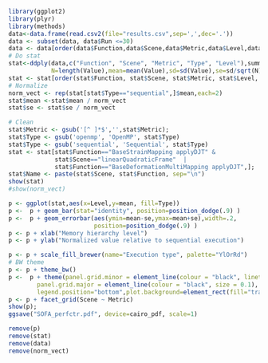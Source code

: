 
```r
library(ggplot2)
library(plyr)
library(methods)
data<-data.frame(read.csv2(file="results.csv",sep=',',dec='.'))
data <- subset(data, data$Run <=30)
data <- data[order(data$Function,data$Scene,data$Metric,data$Level,data$Run),]
# Do stat
stat<-ddply(data,c("Function", "Scene", "Metric", "Type", "Level"),summarise,
            N=length(Value),mean=mean(Value),sd=sd(Value),se=sd/sqrt(N))
stat <- stat[order(stat$Function, stat$Scene, stat$Metric, stat$Level, stat$Type),]
# Normalize
norm_vect <- rep(stat[stat$Type=="sequential",]$mean,each=2)
stat$mean <-stat$mean / norm_vect
stat$se <- stat$se / norm_vect

# Clean
stat$Metric <- gsub('[^ ]*$','',stat$Metric);
stat$Type <- gsub('openmp', 'OpenMP', stat$Type)
stat$Type <- gsub('sequential', 'Sequential', stat$Type)
stat <- stat[stat$Function=="BaseStrainMapping applyDJT" &
             stat$Scene=="linearQuadraticFrame"  |
             stat$Function=="BaseDeformationMultiMapping applyDJT",];
stat$Name <- paste(stat$Scene, stat$Function, sep="\n")
show(stat)
#show(norm_vect)
```

```r
p <- ggplot(stat,aes(x=Level,y=mean, fill=Type))
p <-  p + geom_bar(stat="identity", position=position_dodge(.9) )
p <-  p + geom_errorbar(aes(ymin=mean-se,ymax=mean+se),width=.2,
                        position=position_dodge(.9) )
p <- p + xlab("Memory hierarchy level")
p <- p + ylab("Normalized value relative to sequential execution")

p <- p + scale_fill_brewer(name="Execution type", palette="YlOrRd")
# BW theme
p <- p + theme_bw()
p <-  p + theme(panel.grid.minor = element_line(colour = "black", linetype="dashed", size = 0.1),
        panel.grid.major = element_line(colour = "black", size = 0.1),
        legend.position="bottom",plot.background=element_rect(fill="transparent",color=NA))
p <- p + facet_grid(Scene ~ Metric)
show(p);
ggsave("SOFA_perfctr.pdf", device=cairo_pdf, scale=1)
```

```r
remove(p)
remove(stat)
remove(data)
remove(norm_vect)
```
